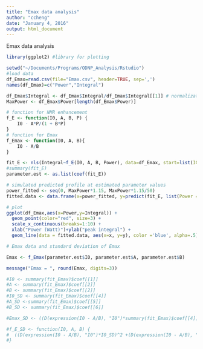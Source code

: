 ```yaml
---
title: "Emax data analysis"
author: "ccheng"
date: "January 4, 2016"
output: html_document
---
```


Emax data analysis

```r
library(ggplot2) #library for plotting
```


```r
setwd("~/Documents/Programs/ODNP_Analysis/Rstudio")
#load data
df_Emax=read.csv(file="Emax.csv", header=TRUE, sep=',')
names(df_Emax)=c("Power","Integral")

df_Emax$Integral <- df_Emax$Integral/df_Emax$Integral[[1]] # normalization
MaxPower <- df_Emax$Power[length(df_Emax$Power)]
```


```r
# function for NMR enhancement
f_E <- function(I0, A, B, P) {
    I0 - A*P/(1 + B*P)
}
# function for Emax
f_Emax <- function(I0, A, B){
    I0 - A/B  
}

fit_E <- nls(Integral~f_E(I0, A, B, Power), data=df_Emax, start=list(I0 =1, A=1, B=1))
#summary(fit_E)
parameter.est <- as.list(coef(fit_E))

```


```r
# simulated predicted profile at estimated parameter values
power_fitted <- seq(0, MaxPower*1.15, MaxPower*1.15/50)
fitted.data <- data.frame(x=power_fitted, y=predict(fit_E, list(Power = power_fitted )))

# plot
ggplot(df_Emax,aes(x=Power,y=Integral)) + 
  geom_point(color="red", size=3) + 
  scale_x_continuous(breaks=1:10) + 
  xlab("Power (Watt)")+ylab("peak integral") + 
  geom_line(data = fitted.data, aes(x=x, y=y), color ='blue', alpha=.5) 

# Emax data and standard deviation of Emax

Emax <- f_Emax(parameter.est$I0, parameter.est$A, parameter.est$B)

message("Emax = ", round(Emax, digits=3)) 

#I0 <- summary(fit_Emax)$coef[[1]]
#A <- summary(fit_Emax)$coef[[2]]
#B <- summary(fit_Emax)$coef[[2]]
#I0_SD <- summary(fit_Emax)$coef[[4]]
#A_SD <-summary(fit_Emax)$coef[[5]]
#B_SD <- summary(fit_Emax)$coef[[6]]

#Emax_SD <- ((D(expression(I0 - A/B), "I0")*summary(fit_Emax)$coef[[4]])^2 #+(D(expression(I0 - A/B), "A")*summary(fit_Emax)$coef[[5]])^2 +(D(expression(I0 - A/B), #"B")*summary(fit_Emax)$coef[[6]])^2)^0.5

#f_E_SD <- function(I0, A, B) {
#  ((D(expression(I0 - A/B), "I0")*I0_SD)^2 +(D(expression(I0 - A/B), "A")*A_SD)^2 #+(D(expression(I0 - A/B), "B")*B_SD)^2)^0.5
#}

```
